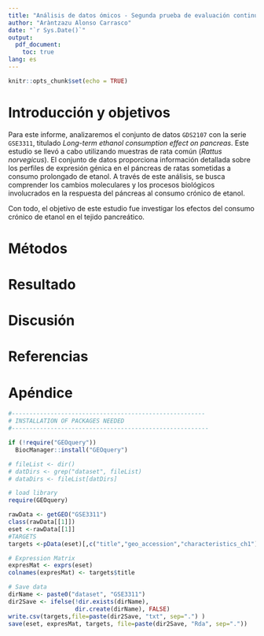 ```yaml
---
title: "Análisis de datos ómicos - Segunda prueba de evaluación continua"
author: "Aràntzazu Alonso Carrasco"
date: "`r Sys.Date()`"
output: 
  pdf_document:
    toc: true
lang: es
---
```


```r
knitr::opts_chunk$set(echo = TRUE)
```

# Introducción y objetivos

Para este informe,  analizaremos el conjunto de datos `GDS2107` con la serie `GSE3311`, titulado *Long-term ethanol consumption effect on pancreas*. Este estudio se llevó a cabo utilizando muestras de rata común (*Rattus norvegicus*). El conjunto de datos proporciona información detallada sobre los perfiles de expresión génica en el páncreas de ratas sometidas a consumo prolongado de etanol. A través de este análisis, se busca comprender los cambios moleculares y los procesos biológicos involucrados en la respuesta del páncreas al consumo crónico de etanol.

Con todo, el objetivo de este estudio fue investigar los efectos del consumo crónico de etanol en el tejido pancreático. 

# Métodos



# Resultado

# Discusión

# Referencias

# Apéndice

```r
#-------------------------------------------------------
# INSTALLATION OF PACKAGES NEEDED
#--------------------------------------------------------

if (!require("GEOquery")) 
  BiocManager::install("GEOquery")

# fileList <- dir()
# datDirs <- grep("dataset", fileList)
# dataDirs <- fileList[datDirs]

# load library
require(GEOquery)

rawData <- getGEO("GSE3311")
class(rawData[[1]])
eset <-rawData[[1]]
#TARGETS
targets <-pData(eset)[,c("title","geo_accession","characteristics_ch1")]

# Expression Matrix
expresMat <- exprs(eset)
colnames(expresMat) <- targets$title

# Save data
dirName <- paste0("dataset", "GSE3311")
dir2Save <- ifelse(!dir.exists(dirName),
                   dir.create(dirName), FALSE) 
write.csv(targets,file=paste(dir2Save, "txt", sep=".") )
save(eset, expresMat, targets, file=paste(dir2Save, "Rda", sep="."))
```

